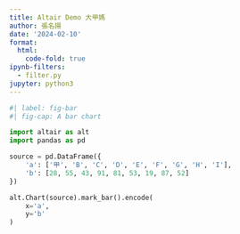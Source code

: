 ```yaml
---
title: Altair Demo 大甲媽
author: 張名揚
date: '2024-02-10'
format:
  html:
    code-fold: true
ipynb-filters:
  - filter.py
jupyter: python3
---
```


```python
#| label: fig-bar
#| fig-cap: A bar chart

import altair as alt
import pandas as pd

source = pd.DataFrame({
    'a': ['甲', 'B', 'C', 'D', 'E', 'F', 'G', 'H', 'I'],
    'b': [28, 55, 43, 91, 81, 53, 19, 87, 52]
})

alt.Chart(source).mark_bar().encode(
    x='a',
    y='b'
)
```

